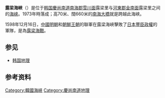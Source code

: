 {{unreferenced|time=2014-4-16}}
'''露梁海峽'''（{{kor|諺=노량해협|漢=露梁海峽|羅=Noryang haehyeop|f=y}}）是位于[[韩国|韩国]][[慶尚南道|慶尚南道]][[南海郡_(韓國)|南海郡]][[雪川面|雪川面]]露梁里与[[河東郡_(韓國)|河東郡]][[金南面|金南面]]露梁里之间的[[海峡|海峡]]。1973年時落成；高70米、闊660米的[[南海大橋|南海大橋]]就是跨越此海峽。

1598年12月16日，[[中國|中國]][[明朝|明朝]]和[[朝鮮王朝|朝鮮王朝]]的聯軍在露梁海峽擊敗了[[日本|日本]][[豐臣政權|豐臣政權]]的軍隊，是為[[露梁海戰|露梁海戰]]。

==参见==
*[[韩国地理|韩国地理]] 

==参考资料==
{{reflist}}

[[Category:韓國海峽|Category:韓國海峽]]
[[Category:慶尚南道地理|Category:慶尚南道地理]]